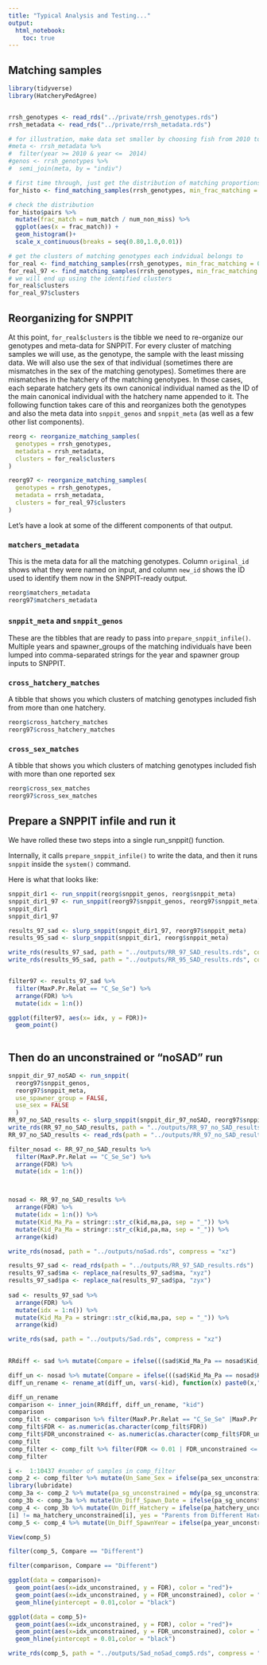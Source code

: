 ```yaml
---
title: "Typical Analysis and Testing..."
output: 
  html_notebook:
    toc: true
---
```



## Matching samples

```r
library(tidyverse)
library(HatcheryPedAgree)


rrsh_genotypes <- read_rds("../private/rrsh_genotypes.rds")
rrsh_metadata <- read_rds("../private/rrsh_metadata.rds")
```

```r
# for illustration, make data set smaller by choosing fish from 2010 to 2014
#meta <- rrsh_metadata %>%
#  filter(year >= 2010 & year <=  2014)
#genos <- rrsh_genotypes %>%
#  semi_join(meta, by = "indiv")

# first time through, just get the distribution of matching proportions
for_histo <- find_matching_samples(rrsh_genotypes, min_frac_matching = 0.8)

# check the distribution
for_histo$pairs %>%
  mutate(frac_match = num_match / num_non_miss) %>%
  ggplot(aes(x = frac_match)) +
  geom_histogram()+
  scale_x_continuous(breaks = seq(0.80,1.0,0.01))

# get the clusters of matching genotypes each indvidual belongs to
for_real <- find_matching_samples(rrsh_genotypes, min_frac_matching = 0.95, return_clusters = TRUE)
for_real_97 <- find_matching_samples(rrsh_genotypes, min_frac_matching = 0.97, return_clusters = TRUE)
# we will end up using the identified clusters
for_real$clusters
for_real_97$clusters
```



## Reorganizing for SNPPIT

At this point, `for_real$clusters` is the tibble we need to re-organize our genotypes and meta-data
for SNPPIT.  For every cluster of matching samples we will use, as the genotype, the
sample with the least missing data.  We will also use the sex of that individual (sometimes
there are mismatches in the sex of the matching genotypes).  Sometimes there are mismatches in
the hatchery of the matching genotypes.  In those cases, each separate hatchery gets its own
canonical individual named as the ID of the main canonical individual with the hatchery
name appended to it.  The following function takes care of this and reorganizes both the
genotypes and also the meta data into `snppit_genos` and `snppit_meta` (as well as a few other list
components).
```r
reorg <- reorganize_matching_samples(
  genotypes = rrsh_genotypes, 
  metadata = rrsh_metadata, 
  clusters = for_real$clusters
)

reorg97 <- reorganize_matching_samples(
  genotypes = rrsh_genotypes, 
  metadata = rrsh_metadata, 
  clusters = for_real_97$clusters
)
```

Let's have a look at some of the different components of that output.

### `matchers_metadata`

This is the meta data for all the matching genotypes.  Column `original_id` shows what they
were named on input, and column `new_id` shows the ID used to identify them now in the
SNPPIT-ready output.
```r
reorg$matchers_metadata
reorg97$matchers_metadata
```

### `snppit_meta` and `snppit_genos`

These are the tibbles that are ready to pass into `prepare_snppit_infile()`.  Multiple
years and spawner_groups of the matching individuals have been lumped into
comma-separated strings for the year and spawner group inputs to SNPPIT.

### `cross_hatchery_matches` 

A tibble that shows you which clusters of matching genotypes included fish from more
than one hatchery.
```r
reorg$cross_hatchery_matches
reorg97$cross_hatchery_matches
```

### `cross_sex_matches` 

A tibble that shows you which clusters of matching genotypes included fish with more than
one reported sex
```r
reorg$cross_sex_matches
reorg97$cross_sex_matches
```


## Prepare a SNPPIT infile and run it

We have rolled these two steps into a single run_snppit() function.

Internally, it calls `prepare_snppit_infile()` to write the data,
and then it runs `snppit` inside the `system()` command.

Here is what that looks like:
```r
snppit_dir1 <- run_snppit(reorg$snppit_genos, reorg$snppit_meta)
snppit_dir1_97 <- run_snppit(reorg97$snppit_genos, reorg97$snppit_meta)
snppit_dir1
snppit_dir1_97
```


```r
results_97_sad <- slurp_snppit(snppit_dir1_97, reorg97$snppit_meta)
results_95_sad <- slurp_snppit(snppit_dir1, reorg$snppit_meta) 

write_rds(results_97_sad, path = "../outputs/RR_97_SAD_results.rds", compress = "xz")
write_rds(results_95_sad, path = "../outputs/RR_95_SAD_results.rds", compress = "xz")


filter97 <- results_97_sad %>% 
  filter(MaxP.Pr.Relat == "C_Se_Se") %>% 
  arrange(FDR) %>% 
  mutate(idx = 1:n())

ggplot(filter97, aes(x= idx, y = FDR))+
  geom_point()
  
```


## Then do an unconstrained or "noSAD" run

```r
snppit_dir_97_noSAD <- run_snppit(
  reorg97$snppit_genos, 
  reorg97$snppit_meta, 
  use_spawner_group = FALSE,
  use_sex = FALSE
  )
RR_97_no_SAD_results <- slurp_snppit(snppit_dir_97_noSAD, reorg97$snppit_meta)
write_rds(RR_97_no_SAD_results, path = "../outputs/RR_97_no_SAD_results.rds", compress = "xz")
RR_97_no_SAD_results <- read_rds(path = "../outputs/RR_97_no_SAD_results.rds")

filter_nosad <- RR_97_no_SAD_results %>% 
  filter(MaxP.Pr.Relat == "C_Se_Se") %>% 
  arrange(FDR) %>% 
  mutate(idx = 1:n())



nosad <- RR_97_no_SAD_results %>% 
  arrange(FDR) %>% 
  mutate(idx = 1:n()) %>% 
  mutate(Kid_Ma_Pa = stringr::str_c(kid,ma,pa, sep = "_")) %>% 
  mutate(Kid_Pa_Ma = stringr::str_c(kid,pa,ma, sep = "_")) %>% 
  arrange(kid)

write_rds(nosad, path = "../outputs/noSad.rds", compress = "xz")

results_97_sad <- read_rds(path = "../outputs/RR_97_SAD_results.rds")
results_97_sad$ma <- replace_na(results_97_sad$ma, "xyz")
results_97_sad$pa <- replace_na(results_97_sad$pa, "zyx")
  
sad <- results_97_sad %>% 
  arrange(FDR) %>% 
  mutate(idx = 1:n()) %>% 
  mutate(Kid_Ma_Pa = stringr::str_c(kid,ma,pa, sep = "_")) %>% 
  arrange(kid)

write_rds(sad, path = "../outputs/Sad.rds", compress = "xz")
  
```

```r

RRdiff <- sad %>% mutate(Compare = ifelse(((sad$Kid_Ma_Pa == nosad$Kid_Pa_Ma) | (sad$Kid_Ma_Pa == nosad$Kid_Ma_Pa)), yes = "Same", no = "Different"))

diff_un <- nosad %>% mutate(Compare = ifelse(((sad$Kid_Ma_Pa == nosad$Kid_Pa_Ma) | (sad$Kid_Ma_Pa == nosad$Kid_Ma_Pa)), yes = "Same", no = "Different"))
diff_un_rename <- rename_at(diff_un, vars(-kid), function(x) paste0(x,"_unconstrained"))

diff_un_rename
comparison <- inner_join(RRdiff, diff_un_rename, "kid")
comparison
comp_filt <- comparison %>% filter(MaxP.Pr.Relat == "C_Se_Se" |MaxP.Pr.Relat_unconstrained == "C_Se_Se") 
comp_filt$FDR <- as.numeric(as.character(comp_filt$FDR))
comp_filt$FDR_unconstrained <- as.numeric(as.character(comp_filt$FDR_unconstrained))
comp_filt
comp_filter <- comp_filt %>% filter(FDR <= 0.01 | FDR_unconstrained <= 0.01)
comp_filter

i <-  1:10437 #number of samples in comp_filter
comp_2 <- comp_filter %>% mutate(Un_Same_Sex = ifelse(pa_sex_unconstrained[i] == ma_sex_unconstrained[i], yes = "Same Sex Parents", no ="NA"))
library(lubridate)
comp_3a <- comp_2 %>% mutate(pa_sg_unconstrained = mdy(pa_sg_unconstrained)) %>% mutate(ma_sg_unconstrained = mdy(ma_sg_unconstrained))
comp_3b <- comp_3a %>% mutate(Un_Diff_Spawn_Date = ifelse(pa_sg_unconstrained[i] != ma_sg_unconstrained[i], yes = "Different Spawn Dates", no = "Same"))
comp_4 <- comp_3b %>% mutate(Un_Diff_Hatchery = ifelse(pa_hatchery_unconstrained
[i] != ma_hatchery_unconstrained[i], yes = "Parents from Different Hatcheries", no = "Same Hatchery"))
comp_5 <- comp_4 %>% mutate(Un_Diff_SpawnYear = ifelse(pa_year_unconstrained[i] != ma_year_unconstrained[i], yes = "Different Spawn Years", no = "Same Spawn Year"))

View(comp_5)
```

```r
filter(comp_5, Compare == "Different")

filter(comparison, Compare == "Different")

```

```r
ggplot(data = comparison)+
  geom_point(aes(x=idx_unconstrained, y = FDR), color = "red")+
  geom_point(aes(x=idx_unconstrained, y = FDR_unconstrained), color = "blue")+
  geom_hline(yintercept = 0.01,color = "black")

ggplot(data = comp_5)+
  geom_point(aes(x=idx_unconstrained, y = FDR), color = "red")+
  geom_point(aes(x=idx_unconstrained, y = FDR_unconstrained), color = "blue")+
  geom_hline(yintercept = 0.01,color = "black")
```
```r
write_rds(comp_5, path = "../outputs/Sad_noSad_comp5.rds", compress = "xz")
```

